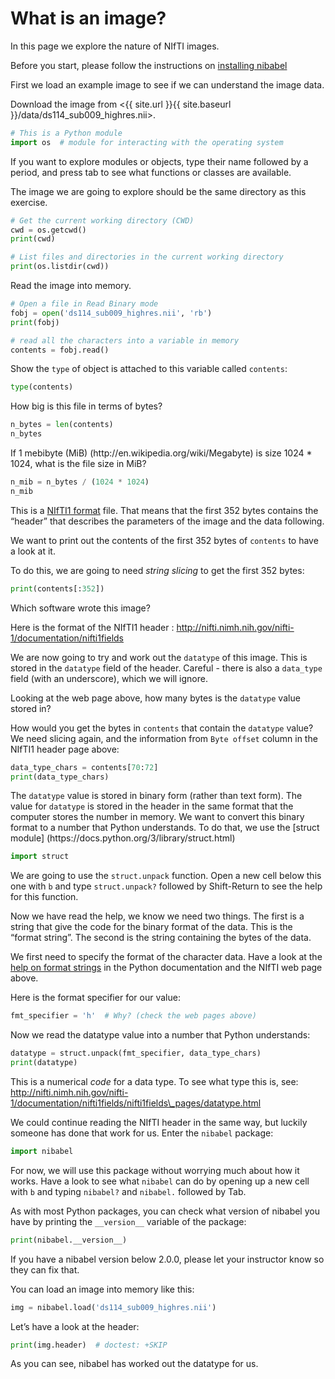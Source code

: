# What is an image?

In this page we explore the nature of NIfTI images.

Before you start, please follow the instructions on [installing
nibabel]({{ site.baseurl }}{% link install_nibabel.md %})

First we load an example image to see if we can understand the image data.

Download the image from <{{ site.url }}{{ site.baseurl }}/data/ds114_sub009_highres.nii>.

```python
# This is a Python module
import os  # module for interacting with the operating system
```

If you want to explore modules or objects, type their name followed by a
period, and press tab to see what functions or classes are available.

The image we are going to explore should be the same directory as this
exercise.

```python
# Get the current working directory (CWD)
cwd = os.getcwd()
print(cwd)
```

```python
# List files and directories in the current working directory
print(os.listdir(cwd))
```

Read the image into memory.

```python
# Open a file in Read Binary mode
fobj = open('ds114_sub009_highres.nii', 'rb')
print(fobj)
```

```python
# read all the characters into a variable in memory
contents = fobj.read()
```

Show the `type` of object is attached to this variable called `contents`:

```python
type(contents)
```

How big is this file in terms of bytes?

```python
n_bytes = len(contents)
n_bytes
```

If 1 mebibyte (MiB) (http://en.wikipedia.org/wiki/Megabyte) is size 1024 \*
1024, what is the file size in MiB?

```python
n_mib = n_bytes / (1024 * 1024)
n_mib
```

This is a [NIfTI1 format](http://nifti.nimh.nih.gov/nifti-1) file.  That means
that the first 352 bytes contains the "header" that describes the parameters
of the image and the data following.

We want to print out the contents of the first 352 bytes of `contents`
to have a look at it.

To do this, we are going to need *string slicing* to get the first 352
bytes:

```python
print(contents[:352])
```

Which software wrote this image?

Here is the format of the NIfTI1 header :
<http://nifti.nimh.nih.gov/nifti-1/documentation/nifti1fields>

We are now going to try and work out the `datatype` of this image.  This is
stored in the `datatype` field of the header. Careful - there is also a
`data_type` field (with an underscore), which we will ignore.

Looking at the web page above, how many bytes is the `datatype` value
stored in?

How would you get the bytes in `contents` that contain the `datatype`
value?  We need slicing again, and the information from `Byte offset` column
in the NIfTI1 header page above:

```python
data_type_chars = contents[70:72]
print(data_type_chars)
```

The `datatype` value is stored in binary form (rather than text form).  The
value for `datatype` is stored in the header in the same format that the
computer stores the number in memory. We want to convert this binary format to
a number that Python understands. To do that, we use the [struct module]
(https://docs.python.org/3/library/struct.html)

```python
import struct
```

We are going to use the `struct.unpack` function. Open a new cell below this
one with `b` and type `struct.unpack?` followed by Shift-Return to see the
help for this function.

Now we have read the help, we know we need two things. The first is a
string that give the code for the binary format of the data. This is the
"format string". The second is the string containing the bytes of the
data.

We first need to specify the format of the character data. Have a look at the
[help on format
strings](https://docs.python.org/2/library/struct.html#format-characters) in
the Python documentation and the NIfTI web page above.

Here is the format specifier for our value:

```python
fmt_specifier = 'h'  # Why? (check the web pages above)
```

Now we read the datatype value into a number that Python understands:

```python
datatype = struct.unpack(fmt_specifier, data_type_chars)
print(datatype)
```

This is a numerical *code* for a data type. To see what type this is, see:
<http://nifti.nimh.nih.gov/nifti-1/documentation/nifti1fields/nifti1fields\_pages/datatype.html>

We could continue reading the NIfTI header in the same way, but luckily
someone has done that work for us. Enter the `nibabel` package:

```python
import nibabel
```

For now, we will use this package without worrying much about how it works.
Have a look to see what `nibabel` can do by opening up a new cell with `b` and
typing `nibabel?` and `nibabel.` followed by Tab.

As with most Python packages, you can check what version of nibabel you have
by printing the `__version__` variable of the package:

```python
print(nibabel.__version__)
```

If you have a nibabel version below 2.0.0, please let your instructor know so
they can fix that.

You can load an image into memory like this:

```python
img = nibabel.load('ds114_sub009_highres.nii')
```

Let's have a look at the header:

```python
print(img.header)  # doctest: +SKIP
```

As you can see, nibabel has worked out the datatype for us.

